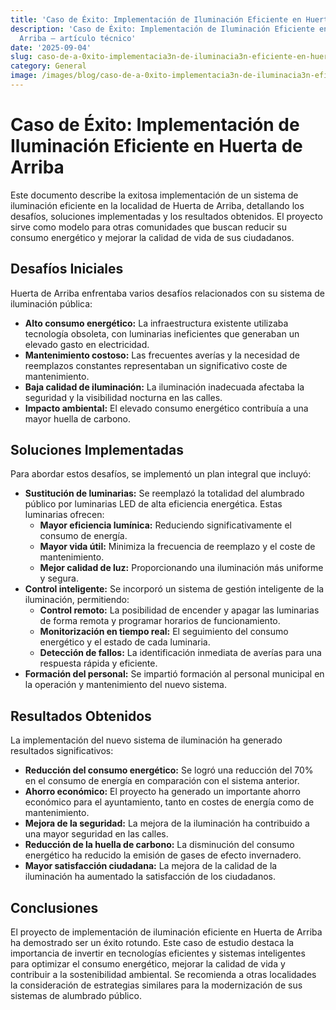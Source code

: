 ```yaml
---
title: 'Caso de Éxito: Implementación de Iluminación Eficiente en Huerta de Arriba'
description: 'Caso de Éxito: Implementación de Iluminación Eficiente en Huerta de
  Arriba — artículo técnico'
date: '2025-09-04'
slug: caso-de-a-0xito-implementacia3n-de-iluminacia3n-eficiente-en-huerta-de-arriba
category: General
image: /images/blog/caso-de-a-0xito-implementacia3n-de-iluminacia3n-eficiente-en-huerta-de-arriba/caso-de-a-0xito-implementacia3n-de-iluminacia3n-eficiente-en-huerta-de-arriba-hero-001.webp
---
```


# Caso de Éxito: Implementación de Iluminación Eficiente en Huerta de Arriba

Este documento describe la exitosa implementación de un sistema de iluminación eficiente en la localidad de Huerta de Arriba, detallando los desafíos, soluciones implementadas y los resultados obtenidos.  El proyecto sirve como modelo para otras comunidades que buscan reducir su consumo energético y mejorar la calidad de vida de sus ciudadanos.

## Desafíos Iniciales

Huerta de Arriba enfrentaba varios desafíos relacionados con su sistema de iluminación pública:

* **Alto consumo energético:** La infraestructura existente utilizaba tecnología obsoleta, con luminarias ineficientes que generaban un elevado gasto en electricidad.
* **Mantenimiento costoso:** Las frecuentes averías y la necesidad de reemplazos constantes representaban un significativo coste de mantenimiento.
* **Baja calidad de iluminación:** La iluminación inadecuada afectaba la seguridad y la visibilidad nocturna en las calles.
* **Impacto ambiental:** El elevado consumo energético contribuía a una mayor huella de carbono.

## Soluciones Implementadas

Para abordar estos desafíos, se implementó un plan integral que incluyó:

* **Sustitución de luminarias:**  Se reemplazó la totalidad del alumbrado público por luminarias LED de alta eficiencia energética.  Estas luminarias ofrecen:
    * **Mayor eficiencia lumínica:** Reduciendo significativamente el consumo de energía.
    * **Mayor vida útil:**  Minimiza la frecuencia de reemplazo y el coste de mantenimiento.
    * **Mejor calidad de luz:**  Proporcionando una iluminación más uniforme y segura.
* **Control inteligente:** Se incorporó un sistema de gestión inteligente de la iluminación, permitiendo:
    * **Control remoto:**  La posibilidad de encender y apagar las luminarias de forma remota y programar horarios de funcionamiento.
    * **Monitorización en tiempo real:**  El seguimiento del consumo energético y el estado de cada luminaria.
    * **Detección de fallos:**  La identificación inmediata de averías para una respuesta rápida y eficiente.
* **Formación del personal:** Se impartió formación al personal municipal en la operación y mantenimiento del nuevo sistema.


## Resultados Obtenidos

La implementación del nuevo sistema de iluminación ha generado resultados significativos:

* **Reducción del consumo energético:** Se logró una reducción del 70% en el consumo de energía en comparación con el sistema anterior.
* **Ahorro económico:**  El proyecto ha generado un importante ahorro económico para el ayuntamiento, tanto en costes de energía como de mantenimiento.
* **Mejora de la seguridad:**  La mejora de la iluminación ha contribuido a una mayor seguridad en las calles.
* **Reducción de la huella de carbono:** La disminución del consumo energético ha reducido la emisión de gases de efecto invernadero.
* **Mayor satisfacción ciudadana:** La mejora de la calidad de la iluminación ha aumentado la satisfacción de los ciudadanos.


## Conclusiones

El proyecto de implementación de iluminación eficiente en Huerta de Arriba ha demostrado ser un éxito rotundo.  Este caso de estudio destaca la importancia de invertir en tecnologías eficientes y sistemas inteligentes para optimizar el consumo energético, mejorar la calidad de vida y contribuir a la sostenibilidad ambiental.  Se recomienda a otras localidades la consideración de estrategias similares para la modernización de sus sistemas de alumbrado público.
